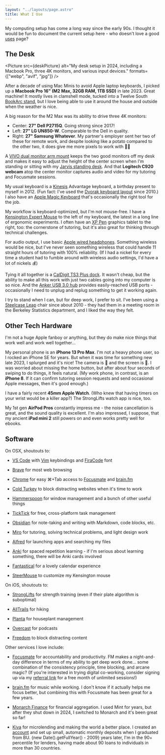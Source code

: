 ```yaml
---
layout: "../layouts/page.astro"
title: What I Use
---
```


My computing setup has come a long way since the early 90s. I thought it would be fun to document the current setup here - who doesn't love a good [uses](https://uses.tech/) page?

## The Desk


<Picture
  src={deskPicture}
  alt="My desk setup in 2024, including a Macbook Pro, three 4K monitors, and various input devices."
  formats={["webp", "avif", "jpg"]}
/>

After a decade of using Mac Minis to avoid Apple laptop keyboards, I picked up a **Macbook Pro 16" (M2 Max, 32GB RAM, 1TB SSD)** in late 2023. Great machine! It mostly lives in clamshell mode, tucked into a Twelve South [BookArc stand](https://a.co/d/77WKi1e), but I love being able to use it around the house and outside when the weather is nice.

A big reason for the M2 Max was its ability to drive three 4K monitors:

- Center: **27" Dell P2715Q**. Going strong since 2017!
- Left: **27" LG UN850-W**. Comparable to the Dell in quality.
- Right: **27" Samsung Whatever**. My partner's employer sent her two of these for remote work, and despite looking like a potato compared to the other two, it does give me more pixels to work with 🤷🏻

A [VIVO dual monitor arm mount](https://a.co/d/eW3mOxr) keeps the two good monitors off my desk and makes it easy to adjust the height of the center screen when I'm standing or sitting with my [Jarvis standing desk](https://www.fully.com/jarvis-adjustable-height-desk.html). And that **Logitech C920 webcam** atop the center monitor captures audio and video for my tutoring and Focusmate sessions.

My usual keyboard is a [Kinesis](https://kinesis-ergo.com/) Advantage keyboard, a birthday present to myself in 2012. (Fun fact: I've used the [Dvorak keyboard layout](https://en.wikipedia.org/wiki/Dvorak_keyboard_layout) since 2010.) I also have an [Apple Magic Keyboard](https://www.apple.com/shop/product/MK2A3LL/A/magic-keyboard-us-english) that's occasionally the right tool for the job.

My workflow is keyboard-optimized, but I'm not mouse-free. I have a [Kensington Expert Mouse](https://a.co/d/cO7DR0p) to the left of my keyboard, the latest in a long line of ergonomic experiments. I often have an [XP Pen](https://www.xp-pen.com/) graphics tablet to the right, too: the cornerstone of tutoring, but it's also great for thinking through technical challenges.

For audio output, I use basic [Apple wired headphones](https://www.apple.com/shop/product/MNHF2AM/A/earpods-35mm-headphone-plug?fnode=716fb08e675f2d1a3a4683ee8048f40306e73c9b2e71ac5f484198930da571df6bbe2d51555763ae7b9edf5adf26bf80561d5244d4be9f3b5bdae1aa6ee69b84735ac5f43930da5b37b8bb4762a958c44c8eeb288afaa3671ce5eb0663fa3aa79f7b455ee866610baf8e1df1a2468b6e3b70a34f3e8009d3a74f02ef95c39981&fs=fh%3D47d1%252B45a8). Something wireless would be nice, but I've never seen something wireless that could handle 11 straight hours of tutoring with 100% reliability. (If I had a nickel for every time a student had to fumble around with wireless audio settings, I'd have a lot of nickels 💰)

Tying it all together is a [CalDigit TS3 Plus dock](https://a.co/d/5tBomdA). It wasn't cheap, but the ability to make all this work with just two cables going into my computer is so nice. And the [Anker USB 3.0 hub](https://a.co/d/3zOG96r) provides easily-reached USB ports - occasionally I need to unplug and replug something to get it working again.

I try to stand when I can, but for deep work, I prefer to sit. I've been using a [Steelcase Leap](https://store.steelcase.com/leap) chair since about 2010 - they had them in a meeting room in the Berkeley Statistics department, and I liked the way they felt.

## Other Tech Hardware

I'm not a huge Apple fanboy or anything, but they do make nice things that work well and work well together...

My personal phone is an **iPhone 13 Pro Max**. I'm not a heavy phone user, so I rocked an iPhone SE for years. But when it was time for something new late 2023, I splurged and it's nice! The camera is 🙌 and the screen is 🤩. I was worried about missing the home button, but after about four seconds of swiping to do things, it feels natural. (My work phone, in contrast, is an **iPhone 8**. If it can confirm tutoring session requests and send occasional Apple messages, then it's good enough.)

I have a fairly recent **45mm Apple Watch**. (Who knew that having timers on your wrist would be a killer app?) The StrongLifts watch app is nice, too.

My 1st gen **AirPod Pros** constantly impress me - the noise cancellation is great, and the sound quality is excellent. I'm also impressed, I suppose, that my ancient **iPad mini 2** still powers on and even works pretty well for ebooks.

## Software

On OSX, shoutouts to:

- [VS Code](https://code.visualstudio.com/) with [Vim](https://www.vim.org/) keybindings and [FiraCode](https://github.com/tonsky/FiraCode) font

- [Brave](https://brave.com/) for most web browsing

- [Chrome](https://brave.com/) for easy ⌘+Tab access to [Focusmate](https://app.focusmate.com/user/hamilton) and [brain.fm](https://www.brain.fm/)

- [Cold Turkey](https://getcoldturkey.com/) to block distracting websites when it's time to work

- [Hammerspoon](https://www.hammerspoon.org/) for window management and a bunch of other useful things

- [TickTick](https://ticktick.com/?language=en_US) for free, cross-platform task management

- [Obsidian](https://obsidian.md/) for note-taking and writing with Markdown, code blocks, etc.

- [Miro](https://miro.com/) for tutoring, solving technical problems, and light design work

- [Alfred](https://www.alfredapp.com/) for launching apps and searching my files

- [Anki](https://apps.ankiweb.net/) for spaced repetition learning - if I'm serious about learning something, there will be Anki cards involved

- [Fantastical](https://flexibits.com/fantastical) for a lovely calendar experience

- [SteerMouse](https://plentycom.jp/en/steermouse/) to customize my Kensington mouse

On iOS, shoutouts to:

- [StrongLifts](https://stronglifts.com/) for strength training (even if their plate algorithm is suboptimal)

- [AllTrails](https://www.alltrails.com/) for hiking

- [Planta](https://planta.app/) for houseplant management

- [Overcast](https://overcast.fm/) for podcasts

- [Freedom](https://freedom.to/) to block distracting content

Other services I love include:

- [Focusmate](https://app.focusmate.com/user/hamilton) for accountability and productivity. FM makes a night-and-day difference in terms of my ability to get deep work done... some combination of the consistency principle, time blocking, and arcane magic? (If you're interested in trying digital co-working, consider signing up via my [referral link](https://www.focusmate.com/?fmreferral=1z9cLIutON) for a free month of unlimited sessions!)

- [brain.fm](https://www.brain.fm/) for music while working. I don't know if it actually helps me focus better, but combining this with Focusmate has been great for a few years.

- [Monarch Finance](https://www.monarchmoney.com/) for financial aggregation. I used Mint for years, but after they shut down in 2024, I switched to Monarch and it's been great so far!

- [Kiva](https://www.kiva.org/) for microlending and making the world a better place. I created an [account](https://www.kiva.org/lender/hhackerman) and set up small, automatic monthly deposits when I graduated from BU. {new Date().getFullYear() - 2009} years later, I'm in the 90+ percentile for lenders, having made about 90 loans to individuals in more than 30 countries.
